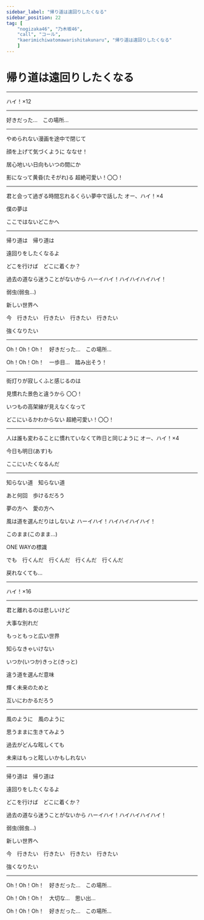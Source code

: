 ```yaml
---
sidebar_label: "帰り道は遠回りしたくなる"
sidebar_position: 22
tag: [
    "nogizaka46", "乃木坂46",
    "call", "コール",
    "kaerimichiwatomawarishitakunaru", "帰り道は遠回りしたくなる"
    ]
---
```



# 帰り道は遠回りしたくなる

---

<CallHighlight>ハイ！×12</CallHighlight>

---

好きだった…　この場所…

---

やめられない漫画を途中で閉じて

顔を上げて気づくように  <CallHighlight>ななせ！</CallHighlight>

居心地いい日向もいつの間にか

影になって黄昏(たそがれ)る  <CallHighlight>超絶可愛い！〇〇！</CallHighlight>

---

君と会って過ぎる時間忘れるくらい夢中で話した  <CallHighlight>オー、ハイ！×4</CallHighlight>

僕の夢は

ここではないどこかへ

---

帰り道は　帰り道は

遠回りをしたくなるよ

どこを行けば　どこに着くか？

過去の道なら迷うことがないから  <CallHighlight>ハーイハイ！ハイハイハイハイ！</CallHighlight>

弱虫(弱虫…)

新しい世界へ

今　行きたい　行きたい　行きたい　行きたい

強くなりたい

---

Oh！Oh！Oh！　好きだった…　この場所…

Oh！Oh！Oh！　一歩目…　踏み出そう！

---

街灯りが寂しくふと感じるのは

見慣れた景色と違うから  <CallHighlight>〇〇！</CallHighlight>

いつもの高架線が見えなくなって

どこにいるかわからない  <CallHighlight>超絶可愛い！〇〇！</CallHighlight>

---

人は誰も変わることに慣れていなくて昨日と同じように  <CallHighlight>オー、ハイ！×4</CallHighlight>

今日も明日(あす)も

ここにいたくなるんだ

---

知らない道　知らない道

あと何回　歩けるだろう

夢の方へ　愛の方へ

風は道を選んだりはしないよ  <CallHighlight>ハーイハイ！ハイハイハイハイ！</CallHighlight>

このまま(このまま…)

ONE WAYの標識

でも　行くんだ　行くんだ　行くんだ　行くんだ

戻れなくても…

---

<CallHighlight>ハイ！×16</CallHighlight>

---

君と離れるのは悲しいけど

大事な別れだ

もっともっと広い世界

知らなきゃいけない

いつか(いつか)きっと(きっと)

違う道を選んだ意味

輝く未来のためと

互いにわかるだろう

---

風のように　風のように

思うままに生きてみよう

過去がどんな眩しくても

未来はもっと眩しいかもしれない

---

帰り道は　帰り道は

遠回りをしたくなるよ

どこを行けば　どこに着くか？

過去の道なら迷うことがないから  <CallHighlight>ハーイハイ！ハイハイハイハイ！</CallHighlight>

弱虫(弱虫…)

新しい世界へ

今　行きたい　行きたい　行きたい　行きたい

強くなりたい

---

Oh！Oh！Oh！　好きだった…　この場所…

Oh！Oh！Oh！　大切な…　思い出…

Oh！Oh！Oh！　好きだった…　この場所…
